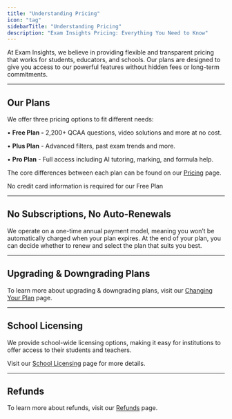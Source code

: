```yaml
---
title: "Understanding Pricing"
icon: "tag"
sidebarTitle: "Understanding Pricing"
description: "Exam Insights Pricing: Everything You Need to Know"
---
```


At Exam Insights, we believe in providing flexible and transparent pricing that works for students, educators, and schools. Our plans are designed to give you access to our powerful features without hidden fees or long-term commitments.

***

## Our Plans

We offer three pricing options to fit different needs:

• **Free Plan -** 2,200+ QCAA questions, video solutions and more at no cost.

• **Plus Plan** - Advanced filters, past exam trends and more.

• **Pro Plan** - Full access including AI tutoring, marking, and formula help.

The core differences between each plan can be found on our [Pricing](https://exam-insights.com/pricing/) page.

<Check>
  No credit card information is required for our Free Plan
</Check>

***

## No Subscriptions, No Auto-Renewals

We operate on a one-time annual payment model, meaning you won’t be automatically charged when your plan expires. At the end of your plan, you can decide whether to renew and select the plan that suits you best.

***

## Upgrading & Downgrading Plans

To learn more about upgrading & downgrading plans, visit our [Changing Your Plan](https://help.exam-insights.com/troubleshooting/plan_change) page.

***

## School Licensing

We provide school-wide licensing options, making it easy for institutions to offer access to their students and teachers.

Visit our [School Licensing](/pricing/school_pricing_guide) page for more details.

***

## Refunds

To learn more about refunds, visit our [Refunds](https://help.exam-insights.com/troubleshooting/refunds) page.